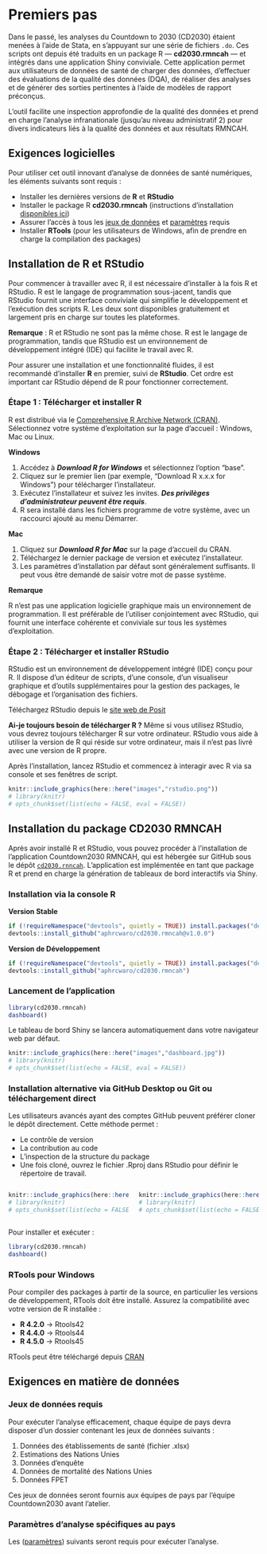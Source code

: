 # Premiers pas


Dans le passé, les analyses du Countdown to 2030 (CD2030) étaient menées à l'aide de Stata, en s'appuyant sur une série de fichiers `.do`. Ces scripts ont depuis été traduits en un package R — **cd2030.rmncah** — et intégrés dans une application Shiny conviviale. Cette application permet aux utilisateurs de données de santé de charger des données, d'effectuer des évaluations de la qualité des données (DQA), de réaliser des analyses et de générer des sorties pertinentes à l'aide de modèles de rapport préconçus.

L'outil facilite une inspection approfondie de la qualité des données et prend en charge l'analyse infranationale (jusqu'au niveau administratif 2) pour divers indicateurs liés à la qualité des données et aux résultats RMNCAH.

## Exigences logicielles {#sec-software-requirements}

Pour utiliser cet outil innovant d'analyse de données de santé numériques, les éléments suivants sont requis :

-   Installer les dernières versions de **R** et **RStudio**
-   Installer le package R **cd2030.rmncah** (instructions d'installation [disponibles ici](denominator-assessment.qmd#sec-instal-cd2030-rmncah))
-   Assurer l'accès à tous les [jeux de données](#sec-data-requirements) et [paramètres](denominator-assessment.qmd#sec-denom-analysis-setup) requis
-   Installer **RTools** (pour les utilisateurs de Windows, afin de prendre en charge la compilation des packages)

## Installation de R et RStudio {#sec-instal-r}

Pour commencer à travailler avec R, il est nécessaire d'installer à la fois R et RStudio. R est le langage de programmation sous-jacent, tandis que RStudio fournit une interface conviviale qui simplifie le développement et l'exécution des scripts R. Les deux sont disponibles gratuitement et largement pris en charge sur toutes les plateformes.

**Remarque** : R et RStudio ne sont pas la même chose. R est le langage de programmation, tandis que RStudio est un environnement de développement intégré (IDE) qui facilite le travail avec R.

Pour assurer une installation et une fonctionnalité fluides, il est recommandé d'installer **R** en premier, suivi de **RStudio**. Cet ordre est important car RStudio dépend de R pour fonctionner correctement.

### Étape 1 : Télécharger et installer R

R est distribué via le [Comprehensive R Archive Network (CRAN)](https://cran.r-project.org/). Sélectionnez votre système d'exploitation sur la page d'accueil : Windows, Mac ou Linux.

**Windows**

1.  Accédez à ***Download R for Windows*** et sélectionnez l'option "base".
2.  Cliquez sur le premier lien (par exemple, "Download R x.x.x for Windows") pour télécharger l'installateur.
3.  Exécutez l'installateur et suivez les invites. ***Des privilèges d'administrateur peuvent être requis***.
4.  R sera installé dans les fichiers programme de votre système, avec un raccourci ajouté au menu Démarrer.

**Mac**

1.  Cliquez sur ***Download R for Mac*** sur la page d'accueil du CRAN.
2.  Téléchargez le dernier package de version et exécutez l'installateur.
3.  Les paramètres d'installation par défaut sont généralement suffisants. Il peut vous être demandé de saisir votre mot de passe système.

**Remarque**

R n'est pas une application logicielle graphique mais un environnement de programmation. Il est préférable de l'utiliser conjointement avec RStudio, qui fournit une interface cohérente et conviviale sur tous les systèmes d'exploitation.

### Étape 2 : Télécharger et installer RStudio

RStudio est un environnement de développement intégré (IDE) conçu pour R. Il dispose d'un éditeur de scripts, d'une console, d'un visualiseur graphique et d'outils supplémentaires pour la gestion des packages, le débogage et l'organisation des fichiers.

Téléchargez RStudio depuis le [site web de Posit](https://posit.co/downloads/)

**Ai-je toujours besoin de télécharger R ?** Même si vous utilisez RStudio, vous devrez toujours télécharger R sur votre ordinateur. RStudio vous aide à utiliser la version de R qui réside sur votre ordinateur, mais il n'est pas livré avec une version de R propre.

Après l'installation, lancez RStudio et commencez à interagir avec R via sa console et ses fenêtres de script.

```r
knitr::include_graphics(here::here("images","rstudio.png"))
# library(knitr)
# opts_chunk$set(list(echo = FALSE, eval = FALSE))
```

## Installation du package CD2030 RMNCAH {#sec-instal-cd2030-rmncah}

Après avoir installé R et RStudio, vous pouvez procéder à l'installation de l'application Countdown2030 RMNCAH, qui est hébergée sur GitHub sous le dépôt [`cd2030.rnncah`]([https://github.com/aphrcwaro/cd2030.rmncah](https://github.com/aphrcwaro/cd2030.rmncah)). L'application est implémentée en tant que package R et prend en charge la génération de tableaux de bord interactifs via Shiny.

### Installation via la console R

**Version Stable**

```r
if (!requireNamespace("devtools", quietly = TRUE)) install.packages("devtools")
devtools::install_github("aphrcwaro/cd2030.rmncah@v1.0.0")
```

**Version de Développement**

```r

if (!requireNamespace("devtools", quietly = TRUE)) install.packages("devtools")
devtools::install_github("aphrcwaro/cd2030.rmncah")

```

### Lancement de l'application

```r

library(cd2030.rmncah)
dashboard()
```

Le tableau de bord Shiny se lancera automatiquement dans votre navigateur web par défaut.

```r
knitr::include_graphics(here::here("images","dashboard.jpg"))
# library(knitr)
# opts_chunk$set(list(echo = FALSE, eval = FALSE))
```

### Installation alternative via GitHub Desktop ou Git ou téléchargement direct

Les utilisateurs avancés ayant des comptes GitHub peuvent préférer cloner le dépôt directement. Cette méthode permet :

-   Le contrôle de version
-   La contribution au code
-   L'inspection de la structure du package
-   Une fois cloné, ouvrez le fichier .Rproj dans RStudio pour définir le répertoire de travail.

::: columns
::: {.column width="50%"}

```r
knitr::include_graphics(here::here("images","github-repo.png"))
# library(knitr)
# opts_chunk$set(list(echo = FALSE, eval = FALSE))
```

:::

::: {.column width="50%"}

```r
knitr::include_graphics(here::here("images","project-file.png"))
# library(knitr)
# opts_chunk$set(list(echo = FALSE, eval = FALSE))
```

:::
:::

Pour installer et exécuter :

```r
library(cd2030.rmncah)
dashboard()
```

### RTools pour Windows

Pour compiler des packages à partir de la source, en particulier les versions de développement, RTools doit être installé. Assurez la compatibilité avec votre version de R installée :

-   **R 4.2.0** → Rtools42
-   **R 4.4.0** → Rtools44
-   **R 4.5.0** → Rtools45

RTools peut être téléchargé depuis [CRAN](https://cran.r-project.org/bin/windows/Rtools/)

## Exigences en matière de données {#sec-data-requirements}

### Jeux de données requis

Pour exécuter l'analyse efficacement, chaque équipe de pays devra disposer d'un dossier contenant les jeux de données suivants :

1.  Données des établissements de santé (fichier .xlsx)
2.  Estimations des Nations Unies
3.  Données d'enquête
4.  Données de mortalité des Nations Unies
5.  Données FPET

Ces jeux de données seront fournis aux équipes de pays par l'équipe Countdown2030 avant l'atelier.

### Paramètres d'analyse spécifiques au pays

Les ([paramètres](denominator-assessment.qmd#sec-denom-analysis-setup)) suivants seront requis pour exécuter l'analyse.